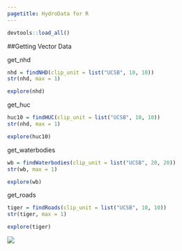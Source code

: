 ```yaml
---
pagetitle: HydroData for R
---
```


```r
devtools::load_all()
```

##Getting Vector Data 

get_nhd

```r
nhd = findNHD(clip_unit = list("UCSB", 10, 10))
str(nhd, max = 1)
```

```r
explore(nhd)
```


get_huc

```r
huc10 = findHUC(clip_unit = list("UCSB", 10, 10))
str(nhd, max = 1)
```

```r
explore(huc10)
```

get_waterbodies

```r
wb = findWaterbodies(clip_unit = list("UCSB", 20, 20))
str(wb, max = 1)
```

```r
explore(wb)
```

get_roads

```r
tiger = findRoads(clip_unit = list("UCSB", 10, 10))
str(tiger, max = 1)
```

```r
explore(tiger)
```


![](img/construction.png)
